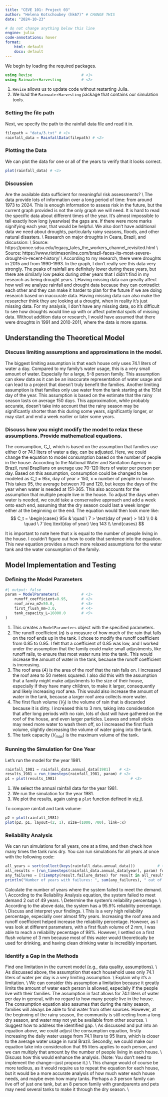 ```yaml
---
title: "CEVE 101: Project 03"
author: "Helena Kotschoubey (hk67)" # CHANGE THIS
date: "2024-10-23"

# do not change anything below this line
engine: julia
code-annotations: hover
format:
    html: default
    docx: default
---
```


We begin by loading the required packages.

```julia
using Revise                      # <1>
using RainwaterHarvesting         # <2>
```

1. `Revise` allows us to update code without restarting Julia.
2. We load the `RainwaterHarvesting` package that contains our simulation tools.

### Setting the file path

Next, we specify the path to the rainfall data file and read it in.

```julia
filepath = "data/3.txt" # <1>   
rainfall_data = RainfallData(filepath) # <2>
```

### Plotting the Data

We can plot the data for one or all of the years to verify that it looks correct.

```julia
plot(rainfall_data) # <1>
```

### Discussion
Are the available data sufficient for meaningful risk assessments? \\
The data provide lots of information over a long period of time: from around 1973 to 2024. This is enough information to assess risk in the future, but the current graph provided is not the only graph we will need. It is hard to read the specific data about different times of the year. It's almost impossible to tell exactly how long (yearwise) the gaps are. If there were more marks signifying each year, that would be helpful. We also don't have additional data we need about droughts, particularly rainy seasons, floods, and other natural disasters. \\
Research on major droughts in Ceara, Brazil, and discussion: \\
Source: https://ponce.sdsu.edu/legacy_tales_the_workers_channel_revisited.html \\
Source: https://www.riotimesonline.com/brazil-faces-its-most-severe-drought-in-recent-history/ \\
According to my research, there were droughts in 2015 and from 1990-1993. In the graph, I don't really see this data very strongly. The peaks of rainfall are definitely lower during these years, but there are similarly low peaks during other years that I didn't find in my research as being drought years. \\
Having missing data can greatly affect how well we analyze rainfall and drought data because they can contradict each other and they can make it harder to plan for the future if we are doing research based on inaccurate data. Having missing data can also make the researcher think they are looking at a drought, when in reality it's just missing data. For my analysis, I don't have any missing data, so it's difficult to see how droughts would line up with or affect potential spots of missing data. Without addition data or research, I would have assumed that there were droughts in 1991 and 2010-2011, where the data is more sparse. 

## Understanding the Theoretical Model

### Discuss limiting assumptions and approximations in the model.
The biggest limiting assumption is that each house only uses 74.1 liters of water a day. Compared to my family's water usage, this is a very small amount of water. Especially for a large, 5-8 person family. This assumption can skew data as it can be an inaccurate representation of water usage and can lead to a project that doesn't truly benefit the families. Another limiting assumption is that families only use water from the tank starting at the 151st day of the year. This assumption is based on the estimate that the rainy season lasts on average 150 days. This approximation, while probably accurate, doesn't take into account that the rainy season may be significantly shorter than this during some years, significantly longer, or may start and end a week earlier or later some years. 

### Discuss how you might modify the model to relax these assumptions. Provide mathematical equations.
The consumption, C_t, which is based on the assumption that families use either 0 or 74.1 liters of water a day, can be adjusted. Here, we could change the equation to model consumption based on the number of people in the house. According to the National Water and Sanitation Agency in Brazil, rural Brazilians on average use 70-120 liters of water per person per day. Based on this assumption, consumption could be changed to be modeled as C_t = 95x, day of year > 150, x = number of people in house. This takes 95, the average between 70 and 120, but keeps the days of the year when water is needed at 151-365. This also accounts for the assumption that multiple people live in the house. To adjust the days when water is needed, we could take a conservative approach and add a week onto each end, assuming that the dry season could last a week longer either at the beginning or the end. The equation would then look more like:
$$
C_t = \begin{cases}
    95x & \quad \ 7 > \text{day of year} > 143 \\
    0 & \quad \ 7 \leq \text{day of year} \leq 143 \\
\end{cases}
$$

It is important to note here that x is equal to the number of people living in the house. I couldn't figure out how to code that sentence into the equation. This new equation provides a much more relaxed assumptions for the water tank and the water consumption of the family. 

## Model Implementation and Testing

### Defining the Model Parameters

```julia
#| output: false
param = ModelParameters(          # <1>
    runoff_coefficient=0.95,      # <2>
    roof_area_m2=50.0,            # <3>
    first_flush_mm=3.0,           # <4>
    tank_capacity_L=16000.0       # <5>
)
```

1. This creates a `ModelParameters` object with the specified parameters.
2. The runoff coefficient ($\eta$) is a measure of how much of the rain that falls on the roof ends up in the tank.
    I chose to modify the runoff coefficient from 0.85 to 0.95. I felt that a coefficient of 0.85 was low, and I worked under the assumption that the family could make small adjustments, like runoff rails, to ensure that most water runs into the tank. This would increase the amount of water in the tank, because the runoff coefficient is increasing. 
3. The roof area ($A$) is the area of the roof that the rain falls on.
    I increased the roof area to 50 meters squared. I also did this with the assumption that a family might make adjustments to the size of their house, especially if they have many children, to make it larger, consequently and likely increasing roof area. This would also increase the amount of water in the tank, because a larger roof area collects more water. 
4. The first flush volume ($V_f$) is the volume of rain that is discarded because it is dirty.
    I increased this to 3 mm, taking into consideration that after long periods with no rain, lots of dust will have gathered on the roof of the house, and even larger particles. Leaves and small sticks may need more water to wash them off, so I increased the first flush volume, slightly decreasing the volume of water going into the tank. 
5. The tank capacity ($V_\text{max}$) is the maximum volume of the tank.

### Running the Simulation for One Year

Let's run the model for the year 1981.

```julia
rainfall_1981 = rainfall_data.annual_data[1981]    # <1>
results_1981 = run_timesteps(rainfall_1981, param) # <2>
p1 = plot(results_1981)                                 # <3>
```

1. We select the annual rainfall data for the year 1981.
2. We run the simulation for the year 1981.
3. We plot the results, again using a `plot` function defined in [viz.jl](./RainwaterHarvesting/src/viz.jl).

To compare rainfall and tank volume:

```julia
p2 = plot(rainfall_1981)
plot(p2, p1, layout=(2, 1), size=(1000, 700), link=:x)
```

### Reliability Analysis

We can run simulations for all years, one at a time, and then check how many times the tank runs dry.
You can run simulations for all years at once with the following code:

```julia
all_years = sort(collect(keys(rainfall_data.annual_data)))          # <1>
all_results = [run_timesteps(rainfall_data.annual_data[year], param) for year in all_years]   # <2>
any_failures = [!isempty(result.failure_dates) for result in all_results]  # <3>
println("Number of years with failures: ", sum(any_failures), " out of ", length(all_years))  # <4>
```

Calculate the number of years where the system failed to meet the demand. \\
    According to the Reliability Analysis equation, the system failed to meet demand 2 out of 49 years. \\
Determine the system’s reliability percentage. \\
    According to the above data, the system has a 95.9% reliability percentage. \\
Discuss and interpret your findings. \\
    This is a very high reliability percentage, especially over almost fifty years. Increasing the roof area and runoff coefficient helped increase the reliability percentage. However, as I was look at different parameters, with a first flush volume of 2 mm, I was able to reach a reliability pecentage of 98%. However, I settled on a first flush volume of 3 mm because most of this water would theoretically be used for drinking, and having clean drinking water is incredibly important.

### Identify a Gap in the Methods
Find one limitation in the current model (e.g., data quality, assumptions). \\
    As discussed above, the assumption that each household uses only 74.1 liters of water per day is a very limiting assumption. \\
Explain why it’s a limitation. \\
    We can consider this assumption a limitation because it greatly limits the amount of water each person is allowed, especially if the people live with their families. The assumption in fact allows for 74.1 liters of water per day in general, with no regard to how many people live in the house. The consumption equation also assumes that during the rainy season, families will always be able to find water from other sources. However, at the beginning of the rainy season, the community is still reeling from a long dry season, and water may not yet be available from other sources. \\
Suggest how to address the identified gap. \\
    As discussed and put into an equation above, we could adjust the consumption equation, firstly increasing the daily water usage from 74.1 liters to 95 liters, which is closer to the average water usage in rural Brazil. Secondly, we could make our equation take into consideration that 95 liters applies to each person, and we can multiply that amount by the number of people living in each house. \\
Discuss how this would enhance the analysis. (Note: You don’t need to implement the change—just propose it.) \\
    This change would of course be more tedious, as it would require us to repeat the equation for each house, but it would be a more accurate analysis of how much water each house needs, and maybe even how many tanks. Perhaps a 3 person family can live off of just one tank, but an 8 person family with grandparents and pets may need several tanks to make it through the dry season. \\